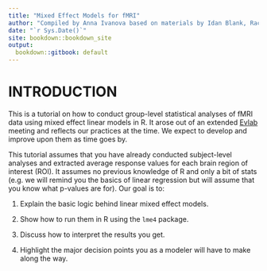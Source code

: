 ```yaml
---
title: "Mixed Effect Models for fMRI"
author: "Compiled by Anna Ivanova based on materials by Idan Blank, Rachel Ryskin, and Cory Shain"
date: "`r Sys.Date()`"
site: bookdown::bookdown_site
output:
  bookdown::gitbook: default
---
```


# INTRODUCTION

This is a tutorial on how to conduct group-level statistical analyses of fMRI data using mixed effect linear models in R. It arose out of an extended [Evlab](https://evlab.mit.edu/) meeting and reflects our practices at the time. We expect to develop and improve upon them as time goes by.

This tutorial assumes that you have already conducted subject-level analyses and extracted average response values for each brain region of interest (ROI). It assumes no previous knowledge of R and only a bit of stats (e.g. we will remind you the basics of linear regression but will assume that you know what p-values are for). Our goal is to: 

1. Explain the basic logic behind linear mixed effect models.

2. Show how to run them in R using the `lme4` package.

3. Discuss how to interpret the results you get.

4. Highlight the major decision points you as a modeler will have to make along the way.

